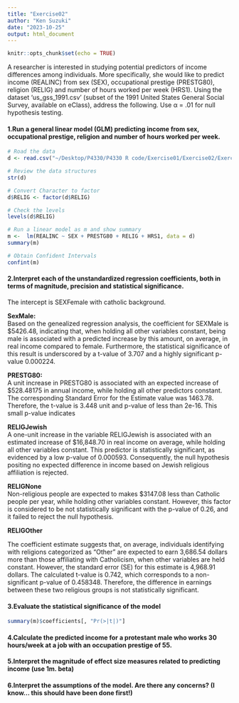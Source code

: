 ```yaml
---
title: "Exercise02"
author: "Ken Suzuki"
date: "2023-10-25"
output: html_document
---
```


```r
knitr::opts_chunk$set(echo = TRUE)
```

A researcher is interested in studying potential predictors of income differences among individuals. More specifically, she would like to predict income (REALINC) from sex (SEX), occupational prestige (PRESTG80), religion (RELIG) and number of hours worked per week (HRS1). Using the dataset ‘us_gss_1991.csv’ (subset of the 1991 United States General Social Survey, available on eClass), address the following. Use α = .01 for null hypothesis testing.

#### 1.Run a general linear model (GLM) predicting income from sex, occupational prestige, religion and number of hours worked per week.

```r
# Road the data
d <- read.csv("~/Desktop/P4330/P4330 R code/Exercise01/Exercise02/Exercise02/us_gss_1991.csv")

# Review the data structures
str(d)

# Convert Character to factor
d$RELIG <- factor(d$RELIG)

# Check the levels
levels(d$RELIG)

# Run a linear model as m and show summary
m <-  lm(REALINC ~ SEX + PRESTG80 + RELIG + HRS1, data = d)
summary(m)
```

```r
# Obtain Confident Intervals
confint(m)
```

#### 2.Interpret each of the unstandardized regression coefficients, both in terms of magnitude, precision and statistical significance.

The intercept is SEXFemale with catholic background. 

**SexMale:**  
Based on the genealized regression analysis, the coefficient for SEXMale is $5426.48, indicating that, when holding all other variables constant, being male is associated with a predicted increase by this amount, on average, in real income compared to female. Furthermore, the statistical significance of this result is underscored by a t-value of 3.707 and a highly significant p-value 0.000224. 

**PRESTG80:**  
A unit increase in PRESTG80 is associated with an expected increase of $528.48175 in annual income, while holding all other predictors constant. The corresponding Standard Error for the Estimate value was 1463.78. Therefore, the t-value is 3.448 unit and p-value of less than 2e-16. This small p-value indicates

**RELIGJewish**  
A one-unit increase in the variable RELIGJewish is associated with an estimated increase of $16,848.70 in real income on average, while holding all other variables constant. This predictor is statistically significant, as evidenced by a low p-value of 0.000593. Consequently, the null hypothesis positing no expected difference in income based on Jewish religious affiliation is rejected. 

**RELIGNone**  
Non-religious people are expected to makes $3147.08 less than Catholic people per year, while holding other variables constant. However, this factor is considered to be not statistically significant with the p-value of 0.26, and it failed to reject the null hypothesis.

**RELIGOther**  

The coefficient estimate suggests that, on average, individuals identifying with religions categorized as "Other" are expected to earn 3,686.54 dollars more than those affiliating with Catholicism, when other variables are held constant. However, the standard error (SE) for this estimate is 4,968.91 dollars. The calculated t-value is 0.742, which corresponds to a non-significant p-value of 0.458348. Therefore, the difference in earnings between these two religious groups is not statistically significant.


#### 3.Evaluate the statistical significance of the model 

```r
summary(m)$coefficients[, "Pr(>|t|)"]
```

#### 4.Calculate the predicted income for a protestant male who works 30 hours/week at a job with an occupation prestige of 55.

#### 5.Interpret the magnitude of effect size measures related to predicting income (use 1m. beta) 

#### 6.Interpret the assumptions of the model. Are there any concerns? (I know... this should have been done first!)